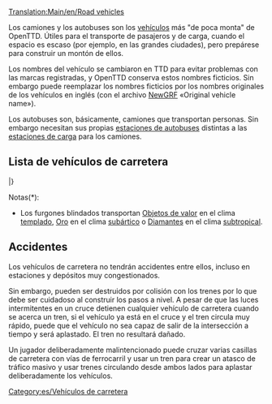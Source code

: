 [[Translation:Main/en/Road vehicles]]{{en/-}}{{es/Tabla de contenido}}

Los camiones y los autobuses son los [[Main/es/vehículos|vehículos]] más "de poca monta" de OpenTTD. Útiles para el transporte de pasajeros y de carga, cuando el espacio es escaso (por ejemplo, en las grandes ciudades), pero prepárese para construir un montón de ellos.

Los nombres del vehículo se cambiaron en TTD para evitar problemas con las marcas registradas, y OpenTTD conserva estos nombres ficticios. Sin embargo puede reemplazar los nombres ficticios por los nombres originales de los vehículos en inglés (con el archivo [[Main/es/NewGRF|NewGRF]] «Original vehicle name»).

Los autobuses son, básicamente, camiones que transportan personas. Sin embargo necesitan sus propias [[Main/en/Estaciones para vehículos de carretera/Es#Estaciones de autobuses|estaciones de autobuses]] distintas a las [[Main/es/Estaciones para vehículos de carretera/Es#Estaciones de carga|estaciones de carga]] para los camiones.

==Lista de vehículos de carretera==

{{es/Tabla de vehículos/Encabezado}}
{{en/VehicleTable/Header|Pasajeros y correo}}
{{en/VehicleTable/Row|
*[[Main/es/Autobuses|Autobuses]]
*[[Main/es/Camiones de Correo|Camiones de correo]]
|
*[[Main/es/Autobuses|Autobuses]]
*[[Main/es/Camiones de Correo|Camiones de correo]]
|
*[[Main/es/Autobuses|Autobuses]]
*[[Main/es/Camiones de Correo|Camiones de correo]]
|
*[[Main/es/Autobuses|Autobuses]]
*[[Main/es/Camiones de Correo|Camiones de correo]]
}}
{{en/VehicleTable/Header|Cargas comunes}}
{{en/VehicleTable/Row|
*[[Main/es/Cisternas de Petróleo|Cisternas de petróleo]]
*[[Main/es/Camiones de Mercancías|Camiones de mercancías]]
*[[Main/es/Camiones Graneros|Camiones graneros]]
*[[Main/es/Camiones de Ganado|Camiones de ganado]]
*[[Main/es/Camiones Madereros|Camiones madereros]]
|
*[[Main/es/Cisternas de Petróleo|Cisternas de petróleo]]
*[[Main/es/Camiones de Mercancías|Camiones de mercancías]]
*[[Main/es/Camiones Graneros|Camiones graneros]]
*[[Main/es/Camiones de Ganado|Camiones de ganado]]
*[[Main/es/Camiones Madereros|Camiones madereros]]
|
*[[Main/es/Cisternas de Petróleo|Cisternas de petróleo]]
*[[Main/es/Camiones de Mercancías|Camiones de mercancías]]
*[[Main/es/Camiones Graneros|Camiones graneros]]
*-
*[[Main/es/Camiones Madereros|Camiones madereros]]
|
*[[Main/es/Camiones de Cola|Camiones de cola]]
*[[Main/es/Camiones de Dulces|Camiones de dulces]]
*[[Main/es/Furgones de Juguetes|Furgones de juguetes]]
*[[Main/es/Camiones de Pilas|Camiones de pilas]]
*[[Main/es/Camiones de Algodón de Azúcar|Camiones de algodón de azúcar]]
}}
{{en/VehicleTable/Header|Cargas parecidas}}
{{en/VehicleTable/Row|
*[[Main/es/Furgones Blindados|Furgones blindados]]*
*[[Main/es/Camiones Carboneros|Camiones carboneros]]
*[[Main/es/Camiones de Hierro|Camiones de hierro]]
*[[Main/es/Camiones de Acero|Camiones de acero]]
* -
|
*[[Main/es/Furgones Blindados|Furgones blindados]]*
*[[Main/es/Camiones Carboneros|Camiones carboneros]]
* -
*[[Main/es/Camiones de Papel|Camiones de papel]]
*[[Main/es/Furgones de Comida|Furgones de comida]]
|
*[[Main/es/Furgones Blindados|Furgones blindados]]*
* -
*[[Main/es/Camiones de Cobre|Camiones de cobre]]
* -
*[[Main/es/Furgones de Comida|Furgones de comida]]
|
* -
*[[Main/es/Camiones de Azúcar|Camiones de azúcar]]
* -
* -
* -
}}
{{en/VehicleTable/Header|Otras cargas}}
{{en/VehicleTable/Row|
|
|
*[[Main/es/Cisternas de Agua|Cisternas de agua]]
*[[Main/es/Camiones de Fruta|Camiones de fruta]]
*[[Main/es/Camiones de Caucho|Camiones de caucho]]
|
*[[Main/es/Camiones de Burbujas|Camiones de burbujas]]
*[[Main/es/Camiones de Refrescos|Camiones de refrescos]]
*[[Main/es/Camiones de Plástico|Camiones de plástico]]
*[[Main/es/Camiones de Caramelos|Camiones de caramelos]]
}}
|}

Notas(*):
*Los furgones blindados transportan [[Main/es/objetos de valor|Objetos de valor]] en el clima [[Main/en/Climas/Es#Templado|templado]], [[Main/es/Oro|Oro]] en el clima [[Main/en/Climas/Es#Subártico|subártico]] o [[Main/es/Diamantes|Diamantes]] en el clima [[Main/en/Climas/Es#Subtropical|subtropical]].

==Accidentes==
Los vehículos de carretera no tendrán accidentes entre ellos, incluso en estaciones y depósitos muy congestionados. 

Sin embargo, pueden ser destruidos por colisión con los trenes por lo que debe ser cuidadoso al construir los pasos a nivel. A pesar de que las luces intermitentes en un cruce detienen cualquier vehículo de carretera cuando se acerca un tren, si el vehículo ya está en el cruce y el tren circula muy rápido, puede que el vehículo no sea capaz de salir de la intersección a tiempo y será aplastado. El tren no resultará dañado.

Un jugador deliberadamente malintencionado puede cruzar varias casillas de carretera con vías de ferrocarril y usar un tren para crear un atasco de tráfico masivo y usar trenes circulando desde ambos lados para aplastar deliberadamente los vehículos.

[[Category:es/Vehículos de carretera]]